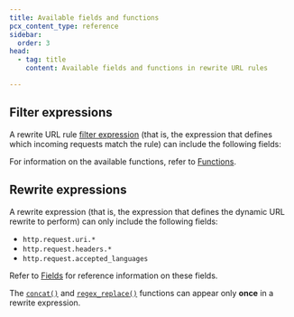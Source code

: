 ```yaml
---
title: Available fields and functions
pcx_content_type: reference
sidebar:
  order: 3
head:
  - tag: title
    content: Available fields and functions in rewrite URL rules

---
```



## Filter expressions

A rewrite URL rule [filter expression](/ruleset-engine/rules-language/expressions/) (that is, the expression that defines which incoming requests match the rule) can include the following fields:

<Render file="transform/transform-phase-fields" />

For information on the available functions, refer to [Functions](/ruleset-engine/rules-language/functions/).

## Rewrite expressions

A rewrite expression (that is, the expression that defines the dynamic URL rewrite to perform) can only include the following fields:

* `http.request.uri.*`
* `http.request.headers.*`
* `http.request.accepted_languages`

Refer to [Fields](/ruleset-engine/rules-language/fields/) for reference information on these fields.

The [`concat()`](/ruleset-engine/rules-language/functions/#concat) and [`regex_replace()`](/ruleset-engine/rules-language/functions/#regex_replace) functions can appear only **once** in a rewrite expression.
